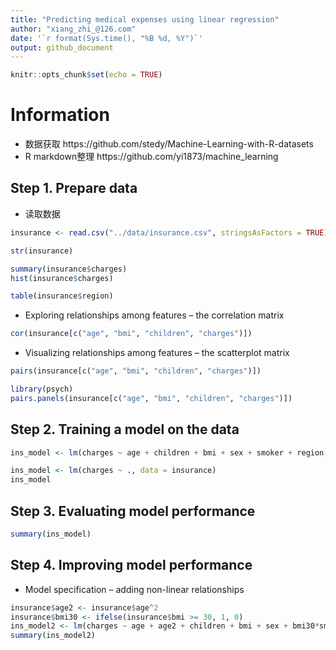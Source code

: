 ```yaml
---
title: "Predicting medical expenses using linear regression"
author: "xiang_zhi_@126.com"
date: '`r format(Sys.time(), "%B %d, %Y")`'
output: github_document
---
```



```r
knitr::opts_chunk$set(echo = TRUE)
```

# Information
* 数据获取 https://github.com/stedy/Machine-Learning-with-R-datasets
* R markdown整理 https://github.com/yi1873/machine_learning

## Step 1. Prepare data

* 读取数据
```r
insurance <- read.csv("../data/insurance.csv", stringsAsFactors = TRUE)

str(insurance)

summary(insurance$charges) 
hist(insurance$charges)

table(insurance$region)
```

* Exploring relationships among features – the correlation matrix
```r
cor(insurance[c("age", "bmi", "children", "charges")])
```

* Visualizing relationships among features – the scatterplot matrix
```r
pairs(insurance[c("age", "bmi", "children", "charges")])

library(psych)
pairs.panels(insurance[c("age", "bmi", "children", "charges")])
```

## Step 2. Training a model on the data
```r
ins_model <- lm(charges ~ age + children + bmi + sex + smoker + region, data = insurance)

ins_model <- lm(charges ~ ., data = insurance)
ins_model
```

## Step 3. Evaluating model performance
```r
summary(ins_model)
```

## Step 4. Improving model performance

* Model specification – adding non-linear relationships
```r
insurance$age2 <- insurance$age^2
insurance$bmi30 <- ifelse(insurance$bmi >= 30, 1, 0)
ins_model2 <- lm(charges ~ age + age2 + children + bmi + sex + bmi30*smoker + region, data = insurance)
summary(ins_model2)
```


